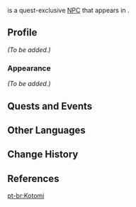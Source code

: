 {{Character Infobox
|image            = NPC Kotomi.png
|voiceEN          = [[imdb:nm8686858|Natalie Hitzel]]<ref name="Natalie Hitzel">Twitter: [https://twitter.com/NatalieHitzel/status/1488267096496967682 EN VA Self Announcement] ([https://archive.ph/VLhM3 Archived])</ref>
|voiceCN          = 
|voiceJP          = 
|voiceKR          = 
|region           = Inazuma
|location         = Inazuma
|affiliation      = 
|title            = 
|father           = Ogawa
|type             = Quest NPC
}}
{{Lang|'''Kotomi'''|ja=琴美|ja_rm=Kotomi}} is a quest-exclusive [[NPC]] that appears in {{Quest|Yoohoo Art: Seichou no Jutsu}}.
<!--
==Location==
<gallery>
NPC Location Kotomi.png|Kotomi's location
NPC Location Kotomi Context.png|Additional context
</gallery>
-->
==Profile==
<!-- detailed story/lore information goes here -->
''(To be added.)''

===Appearance===
''(To be added.)''

==Quests and Events==
{{Quests and Events}}

==Other Languages==
{{Other Languages
|default_hidden = 1
|en      = Kotomi
|zhs     = 琴美
|zhs_rm  = Qínměi
|zht     = 琴美
|zht_rm  = Qínměi
|ja      = 琴美
|ja_rm   = Kotomi
|ko      = 코토미
|es      = Kotomi
|fr      = Kotomi
|ru      = Котоми
|th      = Kotomi
|vi      = Kotomi
|de      = Kotomi
|id      = Kotomi
|pt      = Kotomi
|tr      = Kotomi
|it      = Kotomi
}}

==Change History==
{{Change History|2.2}}

==References==
{{Reflist}}

[[pt-br:Kotomi]]